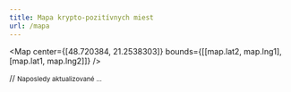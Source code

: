 ```yaml
---
title: Mapa krypto-pozitívnych miest
url: /mapa
---
```



<Map
  center={[48.720384, 21.2538303]}
  bounds={[[map.lat2, map.lng1], [map.lat1, map.lng2]]}
/>

// <small>Naposledy aktualizované ...</small>
